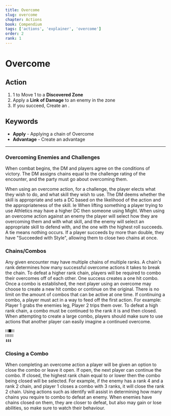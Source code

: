 ```yaml
---
title: Overcome
slug: overcome
chapter: Actions
book: Compendium
tags: ['actions', 'explainer', 'overcome']
order: 2
rank: 1
---
```



# Overcome

## Action

1.  <InlineDefine uppercase term="flip" /> 1 to Move 1 to a **Discovered Zone**
1.  Apply a **Link of Damage** to an enemy in the zone
1.  If you succeed, Create an **<InlineDefine uppercase term='advantage'/>**.

## Keywords

-   **Apply** - Applying a chain of Overcome
-   **Advantage** - Create an advantage

---

### Overcoming Enemies and Challenges

When combat begins, the DM and players agree on the conditions of victory. The DM assigns chains equal to the challenge rating of the encounter, and the party must go about overcoming them.

When using an overcome action, for a challenge, the player elects what they wish to do, and what skill they wish to use. The DM deems whether the skill is appropriate and sets a DC based on the likelihood of the action and the appropriateness of the skill. Ie When lifting something a player trying to use Athletics may have a higher DC then someone using Might. When using an overcome action against an enemy the player will select how they are overcoming them and with what skill, and the enemy will select an appropriate skill to defend with, and the one with the highest roll succeeds. A tie means nothing occurs. If a player succeeds by more than double, they have "Succeeded with Style", allowing them to close two chains at once.

### Chains/Combos

Any given encounter may have multiple chains of multiple ranks. A chain's rank determines how many successful overcome actions it takes to break the chain. To defeat a higher rank chain, players will be required to combo their overcomes off of each other. One success creates a one hit combo. Once a combo is established, the next player using an overcome may choose to create a new hit combo or continue on the original. There is no limit on the amount of combos that can be active at one time. If continuing a combo, a player must act in a way to feed off the first action. For example: Player 1 grabs the enemies leg, Player 2 trips them over. To defeat a high rank chain, a combo must be continued to the rank it is and then closed. When attempting to create a large combo, players should make sure to use actions that another player can easily imagine a continued overcome.

```txt
⛓️⬛⛓️
⛓️⛓️⛓️
⏫⏫⏫
```

### Closing a Combo

When completing an overcome action a player will be given an option to close the combo or leave it open. If open, the next player can continue the combo. If closed, the highest rank chain equal to or lower then the combo being closed will be selected. For example, if the enemy has a rank 4 and a rank 2 chain, and player 1 closes a combo with 3 ranks, it will close the rank 2 chain. Using actions such as identify will assist in determining how many chains you require to combo to defeat an enemy. When enemies have chains closed on them, they are closer to defeat, but also may gain or lose abilities, so make sure to watch their behaviour.

